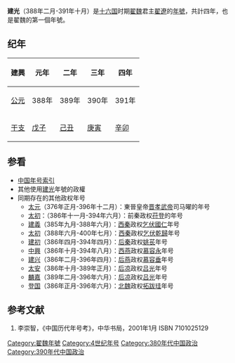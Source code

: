 {{Eranamebox|年号=建光
|起讫时间= 388年二月-391年十月
|政权= 翟魏
|帝王= 翟遼
|历时= 4年
|timeline= <timeline>
ImageSize  = width:200 height:50
PlotArea   = width:180 height:30 left:10 bottom:20
TimeAxis   = orientation:horizontal
DateFormat = yyyy
Period     = from:304 till:439
AlignBars  = early
ScaleMajor = increment:84 start:304
Colors =
  id:canvas value:rgb(1,1,0.85)
BackgroundColors = canvas:canvas
PlotData =
  width:15 color:black
  bar:era from:start till:end
  bar:era from:388 till:392 color:red
  bar:era from:388 till:391 color:green
  bar:era from:388 till:391 color:blue
</timeline>
|说明= <span style="color: blue">建光</span>在'''十六國'''、<span style="color: red">翟魏</span>和<span style="color: green">	翟遼</span>时期的位置。
}}

'''建光'''（388年二月-391年十月）是[[十六国|十六国]]时期[[翟魏|翟魏]]君主[[翟遼|翟遼]]的[[年號|年號]]，共計四年，也是翟魏的第一個年號。

==纪年==
{| class="wikitable"  style="text-align:center;"
!建興!!元年!!二年!!三年!!四年
|-
![[公元|公元]]
|388年||389年||390年||391年
|-
![[干支|干支]]
|[[戊子|戊子]]||[[己丑|己丑]]||[[庚寅|庚寅]]||[[辛卯|辛卯]]
|}

==参看==
*[[中国年号索引|中国年号索引]]
*其他使用[[建光|建光]]年號的政權
*同期存在的其他政权年号
**[[太元_(晋孝武帝)|太元]]（376年正月-396年十二月）：東晉皇帝[[晋孝武帝|晋孝武帝]]司马曜的年号
**[[太初_(苻登)|太初]]：（386年十一月-394年六月）：前秦政权[[苻登|苻登]]的年号
**[[建义_(乞伏国仁)|建義]]（385年九月-388年六月）：[[西秦|西秦]]政权[[乞伏國仁|乞伏國仁]]年号
**[[太初_(乞伏乾歸)|太初]]（388年六月-400年七月）：[[西秦|西秦]]政权[[乞伏乾歸|乞伏乾歸]]年号
**[[建初_(姚萇)|建初]]（386年四月-394年四月）：[[后秦|后秦]]政权[[姚苌|姚苌]]年号
**[[中興_(慕容永)|中興]]（386年十月-394年八月）：[[西燕|西燕]]政权[[慕容永|慕容永]]年号
**[[建興_(慕容垂)|建兴]]（386年二月-396年四月）：[[后燕|后燕]]政权[[慕容垂|慕容垂]]年号
**[[太安_(呂光)|太安]]（386年十月-389年正月）：[[后凉|后凉]]政权[[吕光|吕光]]年号
**[[麟嘉_(呂光)|麟嘉]]（389年二月-396年六月）：[[后凉|后凉]]政权[[吕光|吕光]]年号
**[[登国|登国]]（386年正月-396年六月）：[[北魏|北魏]]政权[[拓跋珪|拓跋珪]]年号

==参考文献==
# 李崇智，《中国历代年号考》，中华书局，2001年1月 ISBN 7101025129

{{年号|無|[[中国年号索引|翟魏年號]]|[[定鼎|定鼎]]}}
{{晉十六國年號}}

[[Category:翟魏年號|Category:翟魏年號]]
[[Category:4世纪年号|Category:4世纪年号]]
[[Category:380年代中国政治|Category:380年代中国政治]]
[[Category:390年代中国政治|Category:390年代中国政治]]